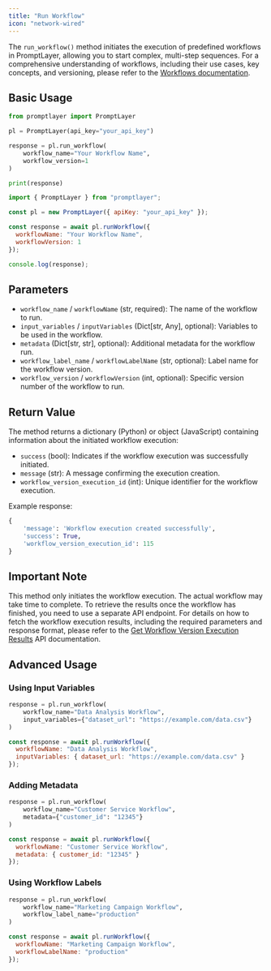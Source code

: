 ```yaml
---
title: "Run Workflow"
icon: "network-wired"
---
```


The `run_workflow()` method initiates the execution of predefined workflows in PromptLayer, allowing you to start complex, multi-step sequences. For a comprehensive understanding of workflows, including their use cases, key concepts, and versioning, please refer to the [Workflows documentation](/why-promptlayer/workflows).

## Basic Usage

<CodeGroup>

```python Python
from promptlayer import PromptLayer

pl = PromptLayer(api_key="your_api_key")

response = pl.run_workflow(
    workflow_name="Your Workflow Name",
    workflow_version=1
)

print(response)
```

```js JavaScript
import { PromptLayer } from "promptlayer";

const pl = new PromptLayer({ apiKey: "your_api_key" });

const response = await pl.runWorkflow({
  workflowName: "Your Workflow Name",
  workflowVersion: 1
});

console.log(response);
```

</CodeGroup>

## Parameters

- `workflow_name` / `workflowName` (str, required): The name of the workflow to run.
- `input_variables` / `inputVariables` (Dict[str, Any], optional): Variables to be used in the workflow.
- `metadata` (Dict[str, str], optional): Additional metadata for the workflow run.
- `workflow_label_name` / `workflowLabelName` (str, optional): Label name for the workflow version.
- `workflow_version` / `workflowVersion` (int, optional): Specific version number of the workflow to run.

## Return Value

The method returns a dictionary (Python) or object (JavaScript) containing information about the initiated workflow execution:

- `success` (bool): Indicates if the workflow execution was successfully initiated.
- `message` (str): A message confirming the execution creation.
- `workflow_version_execution_id` (int): Unique identifier for the workflow execution.

Example response:
```python
{
    'message': 'Workflow execution created successfully',
    'success': True,
    'workflow_version_execution_id': 115
}
```

## Important Note

This method only initiates the workflow execution. The actual workflow may take time to complete. To retrieve the results once the workflow has finished, you need to use a separate API endpoint. For details on how to fetch the workflow execution results, including the required parameters and response format, please refer to the [Get Workflow Version Execution Results](/reference/workflow-version-execution-results) API documentation.

## Advanced Usage

### Using Input Variables

<CodeGroup>

```python Python
response = pl.run_workflow(
    workflow_name="Data Analysis Workflow",
    input_variables={"dataset_url": "https://example.com/data.csv"}
)
```

```js JavaScript
const response = await pl.runWorkflow({
  workflowName: "Data Analysis Workflow",
  inputVariables: { dataset_url: "https://example.com/data.csv" }
});
```

</CodeGroup>

### Adding Metadata

<CodeGroup>

```python Python
response = pl.run_workflow(
    workflow_name="Customer Service Workflow",
    metadata={"customer_id": "12345"}
)
```

```js JavaScript
const response = await pl.runWorkflow({
  workflowName: "Customer Service Workflow",
  metadata: { customer_id: "12345" }
});
```

</CodeGroup>

### Using Workflow Labels

<CodeGroup>

```python Python
response = pl.run_workflow(
    workflow_name="Marketing Campaign Workflow",
    workflow_label_name="production"
)
```

```js JavaScript
const response = await pl.runWorkflow({
  workflowName: "Marketing Campaign Workflow",
  workflowLabelName: "production"
});
```

</CodeGroup>
